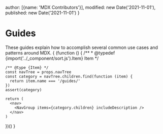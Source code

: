 
  author: [{name: 'MDX Contributors'}],
  modified: new Date('2021-11-01'),
  published: new Date('2021-11-01')
}

# Guides

These guides explain how to accomplish several common use cases and patterns
around MDX.
{
  (function () {
    /**
     * @typedef {import('../_component/sort.js').Item} Item
     */

    /** @type {Item} */
    const navTree = props.navTree
    const category = navTree.children.find(function (item) {
      return item.name === '/guides/'
    })
    assert(category)

    return (
      <nav>
        <NavGroup items={category.children} includeDescription />
      </nav>
    )
  })()
}
